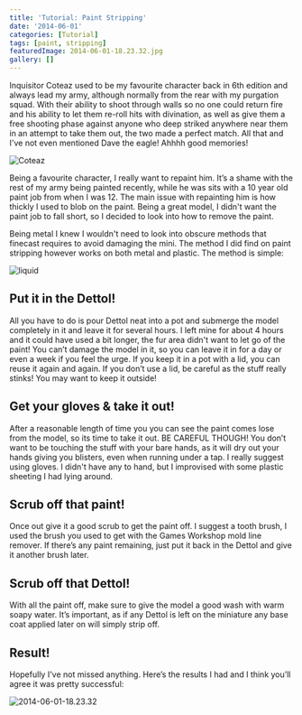 ```yaml
---
title: 'Tutorial: Paint Stripping'
date: '2014-06-01'
categories: [Tutorial]
tags: [paint, stripping]
featuredImage: 2014-06-01-18.23.32.jpg
gallery: []
---
```


Inquisitor Coteaz used to be my favourite character back in 6th edition and always lead my army, although normally from the rear with my purgation squad. With their ability to shoot through walls so no one could return fire and his ability to let them re-roll hits with divination, as well as give them a free shooting phase against anyone who deep striked anywhere near them in an attempt to take them out, the two made a perfect match. All that and I've not even mentioned Dave the eagle! Ahhhh good memories!

![Coteaz](DSC09951.jpg)

Being a favourite character, I really want to repaint him. It’s a shame with the rest of my army being painted recently, while he was sits with a 10 year old paint job from when I was 12\. The main issue with repainting him is how thickly I used to blob on the paint. Being a great model, I didn't want the paint job to fall short, so I decided to look into how to remove the paint.

Being metal I knew I wouldn't need to look into obscure methods that finecast requires to avoid damaging the mini. The method I did find on paint stripping however works on both metal and plastic. The method is simple:

![liquid](liquid.png)

## Put it in the Dettol!

All you have to do is pour Dettol neat into a pot and submerge the model completely in it and leave it for several hours. I left mine for about 4 hours and it could have used a bit longer, the fur area didn't want to let go of the paint! You can’t damage the model in it, so you can leave it in for a day or even a week if you feel the urge. If you keep it in a pot with a lid, you can reuse it again and again. If you don’t use a lid, be careful as the stuff really stinks! You may want to keep it outside!

## Get your gloves & take it out!

After a reasonable length of time you you can see the paint comes lose from the model, so its time to take it out. BE CAREFUL THOUGH! You don’t want to be touching the stuff with your bare hands, as it will dry out your hands giving you blisters, even when running under a tap. I really suggest using gloves. I didn't have any to hand, but I improvised with some plastic sheeting I had lying around.

## Scrub off that paint!

Once out give it a good scrub to get the paint off. I suggest a tooth brush, I used the brush you used to get with the Games Workshop mold line remover. If there’s any paint remaining, just put it back in the Dettol and give it another brush later.

## Scrub off that Dettol!

With all the paint off, make sure to give the model a good wash with warm soapy water. It’s important, as if any Dettol is left on the miniature any base coat applied later on will simply strip off.

## Result!

Hopefully I've not missed anything. Here’s the results I had and I think you’ll agree it was pretty successful:

![2014-06-01-18.23.32](2014-06-01-18.23.32.jpg)
